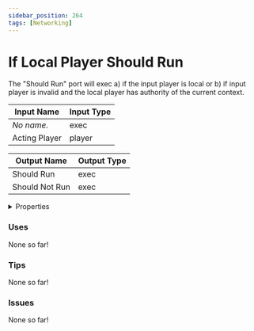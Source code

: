 ```yaml
---
sidebar_position: 264
tags: [Networking]
---
```


# If Local Player Should Run

The "Should Run" port will exec a) if the input player is local or b) if input player is invalid and the local player has authority of the current context.




<EsbSvg />

| Input Name | Input Type |
|-----------|-----------|
| *No name.* | exec |
| Acting Player | player |

| Output Name | Output Type |
|-----------|-----------|
| Should Run | exec |
| Should Not Run | exec |


<details>
  <summary>Properties</summary>
  <div>
    <div>
    <table>
      <thead>
        <tr>
          <th>Is beta required?</th>
          <th>❌</th>
        </tr>
        <tr>
          <th>Is this chip a trolling risk?</th>
          <th>❌</th>
        </tr>
        <tr>
          <th>Chip UUID</th>
          <th>6d69bee8-0d77-4d5f-bf35-9794eaaabe81</th>
        </tr>
      </thead>
    </table>
    </div>
  </div>
</details>

### Uses

None so far!

### Tips

None so far!

### Issues

None so far!